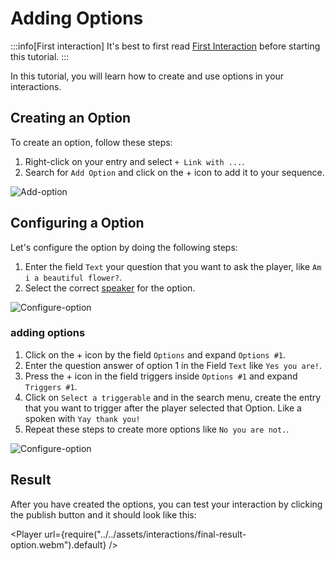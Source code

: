 
# Adding Options

:::info[First interaction]
It's best to first read [First Interaction](./index.mdx) before starting this tutorial.
:::

In this tutorial, you will learn how to create and use options in your interactions.

## Creating an Option

To create an option, follow these steps:

1. Right-click on your entry and select `+ Link with ...`.
2. Search for `Add Option` and click on the + icon to add it to your sequence.

![Add-option](../../assets/interactions/add-option.png)

## Configuring a Option

Let's configure the option by doing the following steps:

1. Enter the field `Text` your question that you want to ask the player, like `Am i a beautiful flower?`.
2. Select the correct [speaker](./index.mdx#configuring-the-speaker) for the option.

![Configure-option](../../assets/interactions/configure-option.png)

### adding options

1. Click on the + icon by the field `Options` and expand `Options #1`.
2. Enter the question answer of option 1 in the Field `Text` like `Yes you are!`.
3. Press the + icon in the field triggers inside `Options #1` and expand `Triggers #1`.
4. Click on `Select a triggerable` and in the search menu, create the entry that you want to trigger after the player selected that Option. Like a spoken with `Yay thank you!`
5. Repeat these steps to create more options like `No you are not.`.

![Configure-option](../../assets/interactions/adding-options.png)

## Result

After you have created the options, you can test your interaction by clicking the publish button and it should look like this:

<Player
  url={require("../../assets/interactions/final-result-option.webm").default}
/>
